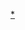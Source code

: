 {{template category
|type  = navbox
|topic = [[Iceland|Iceland]]
|category = [[Category:歐洲國家模板|Iceland]]
}}

[[Category:冰岛|*]]